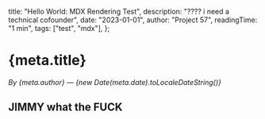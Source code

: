  title: "Hello World: MDX Rendering Test",
  description: "???? i need a technical cofounder",
  date: "2023-01-01",
  author: "Project 57",
  readingTime: "1 min",
  tags: ["test", "mdx"],
};

# {meta.title}

*By {meta.author} — {new Date(meta.date).toLocaleDateString()}*

## JIMMY what the FUCK
